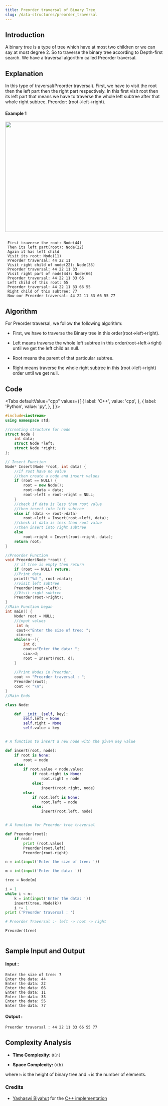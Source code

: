 ```yaml
---
title: Preorder traversal of Binary Tree
slug: /data-structures/preorder_traversal
---
```


## Introduction

A binary tree is a type of tree which have at most two children or we can say at most degree 2. So to traverse the binary tree according to Depth-first search. We have a traversal algorithm called Preorder traversal.

## Explanation 

In this type of traversal(Preorder traversal). First, we have to visit the root then the left part then the right part respectively. In this first visit root then its left part that means we have to traverse the whole left subtree after that whole right subtree. Preorder: (root->left->right).
#### Example 1

<img src="https://i.imgur.com/f0nHPpz.jpg?1" width="600" height="350"/>

```

 First traverse the root: Node(44)
 Then its left part(root): Node(22)
 Again it has left child
 Visit its root: Node(11)
 Preorder traversal: 44 22 11
 Visit right child of node(22): Node(33)
 Preorder traversal: 44 22 11 33
 Visit right part of node(44): Node(66)
 Preorder traversal: 44 22 11 33 66 
 Left child of this root: 55
 Preorder traversal: 44 22 11 33 66 55
 Right child of this subtree: 77
 Now our Preorder traversal: 44 22 11 33 66 55 77 

```
## Algorithm

For Preorder traversal, we follow the following algorithm:

* First, we have to traverse the Binary tree in this order(root->left->right).

* Left means traverse the whole left subtree in this order(root->left->right) until we get the left child as null. 

* Root means the parent of that particular subtree.

* Right means traverse the whole right subtree in this (root->left->right) order until we get null.

## Code


<Tabs
  defaultValue="cpp"
  values={[
    { label: 'C++', value: 'cpp', },
    { label: 'Python', value: 'py', },
  ]
}>
<TabItem value="cpp">

```cpp
#include<iostream>
using namespace std;

//creating structure for node
struct Node {
    int data;
    struct Node *left;
    struct Node *right;
};

// Insert Function
Node* Insert(Node *root, int data) {
    //if root have no value
    //then create a node and insert values
    if (root == NULL) {
        root = new Node();
        root->data = data;
        root->left = root->right = NULL;
    }
    //check if data is less than root value
    //then insert into left subtree
    else if (data <= root->data)
        root->left = Insert(root->left, data);
    //check if data is less than root value
    //then insert into right subtree
    else
        root->right = Insert(root->right, data);
    return root;
}

//Preorder Function
void Preorder(Node *root) {
    // if tree is empty then return
    if (root == NULL) return;
    //Print data
    printf("%d ", root->data);
    //visit left subtree
    Preorder(root->left);    
    //Visit right subtree
    Preorder(root->right);
}
//Main Function began
int main() {
    Node* root = NULL;
    //input values
     int n;
     cout<<"Enter the size of tree: ";
     cin>>n;
    while(n--){
        int d;
        cout<<"Enter the data: ";
        cin>>d;
        root = Insert(root, d);
    }
    
    //Print Nodes in Preorder.
    cout << "Preorder traversal : ";
    Preorder(root);
    cout << "\n";
}
//Main Ends

```
</TabItem>

<TabItem value="py">

```python   
class Node:

    def __init__(self, key):
        self.left = None
        self.right = None
        self.value = key


# A function to insert a new node with the given key value

def insert(root, node):
    if root is None:
        root = node
    else:
        if root.value < node.value:
            if root.right is None:
                root.right = node
            else:
                insert(root.right, node)
        else:
            if root.left is None:
                root.left = node
            else:
                insert(root.left, node)


# A function for Preorder tree traversal

def Preorder(root):
    if root:
        print (root.value)
        Preorder(root.left)
        Preorder(root.right)

n = int(input('Enter the size of tree: '))

m = int(input('Enter the data: '))

tree = Node(m)

i = 1
while i < n:
    k = int(input('Enter the data: '))
    insert(tree, Node(k))
    i += 1
print ('Preorder traversal : ')

# Preorder Traversal :- left -> root -> right

Preorder(tree)	
    
```
</TabItem>
</Tabs>

## Sample Input and Output


#### Input :

```
Enter the size of tree: 7
Enter the data: 44
Enter the data: 22
Enter the data: 66
Enter the data: 11
Enter the data: 33
Enter the data: 55
Enter the data: 77

```
#### Output :

```
Preorder traversal : 44 22 11 33 66 55 77
```

## Complexity Analysis
 
- **Time Complexity:** `O(n)`

- **Space Complexity:** `O(h)`

where `h` is the height of binary tree and `n` is the number of elements.

### Credits
* [Yashaswi Biyahut](https://github.com/yashaswibiyahut) for the [C++ implementation](https://github.com/TesseractCoding/NeoAlgo/blob/master/C-Plus-Plus/ds/Inorder.cpp)